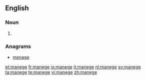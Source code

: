 {{also|Manege}}
==English==

===Noun===
{{en-noun|-}}

# {{alternative spelling of|manège}}

===Anagrams===
* [[menage#English|menage]]

[[et:manege]]
[[fr:manege]]
[[io:manege]]
[[it:manege]]
[[nl:manege]]
[[sv:manege]]
[[ta:manege]]
[[te:manege]]
[[vi:manege]]
[[zh:manege]]